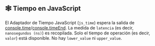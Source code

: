 
## 🕸 Tiempo en JavaScript

El Adaptador de Tiempo JavaScript (`js_time`) espera la salida de [console.time](https://developer.mozilla.org/en-US/docs/Web/API/console/time)/[console.timeEnd](https://developer.mozilla.org/en-US/docs/Web/API/console/timeEnd).
La medida de `latencia` (es decir, `nanosegundos (ns)`) es recopilada.
Solo el tiempo de operación (es decir, `valor`) está disponible. No hay `lower_value` ni `upper_value`.

<NodeJsTime />